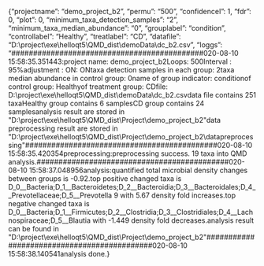 {"projectname": "demo_project_b2", "permu": "500", "confidenceI": 1, "fdr": 0, "plot": 0, "minimum_taxa_detection_samples": "2", "minimum_taxa_median_abundance": "0", "grouplabel": "condition", "controllabel": "Healthy", "treatlabel": "CD", "datafile": "D:\\project\\exe\\helloqt5\\QMD_dist\\demoData\\dc_b2.csv", "loggs": "######################\r######################\r\r2020-08-10 15:58:35.351443\rSetting:\r\tYour project name: demo_project_b2\r\tPermutation Loops: 500\r\tConfidence Interval : 95%\r\tFDR adjustment : ON\r\tPlot : ON\r\tMinimum taxa detection samples in each group: 2\r\tMinimum taxa median abundance in control group: 0\r\tColumn name of group indicator: condition\r\tLabel of control group: Healthy\r\tLabel of treatment group: CD\r\tData file: D:\\project\\exe\\helloqt5\\QMD_dist\\demoData\\dc_b2.csv\r\tThe data file contains 251 taxa\r\tThe Healthy group contains 6 samples\r\tThe CD group contains 24 samples\r\tProject analysis result are stored in \"D:\\project\\exe\\helloqt5\\QMD_dist\\Project\\demo_project_b2\"\r\tProject data preprocessing result are stored in \"D:\\project\\exe\\helloqt5\\QMD_dist\\Project\\demo_project_b2\\datapreprocessing\"\r######################\r######################\r\r2020-08-10 15:58:35.420354\rData preprocessing:\r\tData preprocessing success. 19 taxa into QMD analysis.\r######################\r######################\r\r2020-08-10 15:58:37.048956\rQMD analysis:\r\tThe quantified total microbial density changes between groups is -0.92.\r\tThe top positive changed taxa is D_0__Bacteria;D_1__Bacteroidetes;D_2__Bacteroidia;D_3__Bacteroidales;D_4__Prevotellaceae;D_5__Prevotella 9 with 5.67 density fold increases.\r\tThe top negative changed taxa is D_0__Bacteria;D_1__Firmicutes;D_2__Clostridia;D_3__Clostridiales;D_4__Lachnospiraceae;D_5__Blautia with -1.449 density fold decreases.\r\tThe analysis result can be found in \"D:\\project\\exe\\helloqt5\\QMD_dist\\Project\\demo_project_b2\"\r######################\r######################\r\r2020-08-10 15:58:38.140541\rQMD analysis done.\r"}